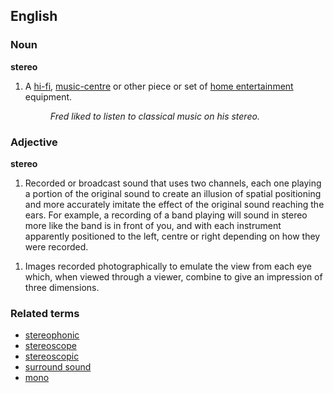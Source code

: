 ==English==
===Noun===
'''stereo'''
#A [[hi-fi]], [[music-centre]] or other piece or set of [[home entertainment]] equipment.
#:''Fred liked to listen to classical music on his stereo.''

===Adjective===
'''stereo'''

#Recorded or broadcast sound that uses two channels, each one playing a portion of the original sound to create an illusion of spatial positioning and more accurately imitate the effect of the original sound reaching the ears. For example, a recording of a band playing will sound in stereo more like the band is in front of you, and with each instrument apparently positioned to the left, centre or right depending on how they were recorded.

#Images recorded photographically to emulate the view from each eye which, when viewed through a viewer, combine to give an impression of three dimensions.

===Related terms===
*[[stereophonic]]
*[[stereoscope]]
*[[stereoscopic]]
*[[surround sound]]
*[[mono]]